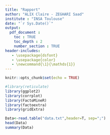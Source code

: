```yaml
---
title: "Rapport"
author: "ALIX Claire - ZEGHARI Saad"
institute : "INSA Toulouse"
date: "`r Sys.Date()`"
output: 
  pdf_document :
    toc : TRUE
    toc_depth : 2
    number_section : TRUE
header-includes:
   - \usepackage{dsfont}
   - \usepackage{color}
   - \newcommand{\1}{\mathds{1}}
---
```


```r
knitr::opts_chunk$set(echo = TRUE)

#library(reticulate)
library(ggplot2)
library(corrplot)
library(FactoMineR)
library(factoextra)
library(gridExtra)
```

```r
Data<-read.table("data.txt",header=T, sep=";")
head(Data)
summary(Data)
```